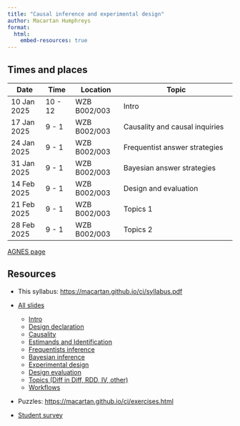```yaml
---
title: "Causal inference and experimental design"
author: Macartan Humphreys 
format: 
  html:
    embed-resources: true
---
```


::: {.panel-tabset}

## Times and places

| Date     | Time    | Location     | Topic                          |
|----------|---------|--------------|--------------------------------|
| 10 Jan 2025    | 10 - 12 | WZB B002/003 | Intro                          |
| 17 Jan  2025  | 9 - 1   | WZB B002/003 | Causality and causal inquiries  |
| 24 Jan 2025    | 9 - 1   | WZB B002/003 | Frequentist answer strategies   |
| 31 Jan 2025    | 9 - 1   | WZB B002/003 | Bayesian answer strategies  |
| 14 Feb 2025   | 9 - 1   | WZB B002/003 | Design and evaluation           |
| 21 Feb 2025   | 9 - 1   | WZB B002/003 | Topics 1                       |
| 28 Feb 2025   | 9 - 1   | WZB B002/003 | Topics 2                       |

[AGNES page](https://agnes.hu-berlin.de/lupo/rds?state=verpublish&status=init&vmfile=no&publishid=224623&moduleCall=webInfo&publishConfFile=webInfo&publishSubDir=veranstaltung)

## Resources

* This syllabus: [https://macartan.github.io/ci/syllabus.pdf](https://macartan.github.io/ci/syllabus.pdf)

* [All slides](https://macartan.github.io/ci/ci_2024.html)

    * [Intro](https://macartan.github.io/ci/1.1_intro.html)
    * [Design declaration](https://macartan.github.io/ci/1.2_declaredesign.html)
    * [Causality](https://macartan.github.io/ci/2.1_causality.html)
    * [Estimands and Identification](https://macartan.github.io/ci/2.2_estimands.html)
    * [Frequentists inference](https://macartan.github.io/ci/3.1_fisher.html)
    * [Bayesian inference](https://macartan.github.io/ci/3.2_bayes.html)
    * [Experimental design](https://macartan.github.io/ci/4.1_design.html)
    * [Design evaluation](https://macartan.github.io/ci/4.2_evaluation.html)
    * [Topics (Diff in Diff, RDD, IV, other)](https://macartan.github.io/ci/5.1_topics.html)
    * [Workflows](https://macartan.github.io/ci/5.2_process.html)

* Puzzles: [https://macartan.github.io/ci/exercises.html](https://macartan.github.io/ci/exercises.html)

* [Student survey](https://cloud.wzb.eu/apps/forms/s/8QmokT5GeQfkmkrBHDzrzN4j)

:::
